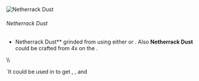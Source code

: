 ![Netherrack Dust](/mods/techreborn/netherrack_dust.png)

###### Netherrack Dust


- Netherrack Dust** grinded from
        <Mcitem id="minecraft:netherrack"/> using
        either <Mcitem id="techreborn:grinder"/> or
        <Mcitem id="techreborn:industrial_grinder"/>.
        Also **Netherrack Dust** could be crafted from
        4x<Mcitem id="techreborn:small_pile_of_netherrack_dust"/>
        on the
        <Mcitem id="minecraft:crafting_table"/>.

\\\\

`It could be used in <Mcitem id="techreborn:industrial_centrifuge"/> to get <Mcitem id="minecraft:redstone"/>, <Mcitem id="techreborn:sulfur_dust"/>, <Mcitem id="techreborn:coal_dust"/> and <Mcitem id="minecraft:gold_nugget"/>
